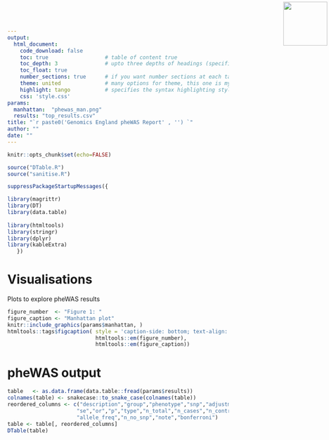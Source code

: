```yaml
---
output: 
  html_document:
    code_download: false
    toc: true                  # table of content true
    toc_depth: 3               # upto three depths of headings (specified by #, ## and ###)
    toc_float: true
    number_sections: true      # if you want number sections at each table header
    theme: united              # many options for theme, this one is my favorite.
    highlight: tango           # specifies the syntax highlighting style
    css: 'style.css'
params:
  manhattan:  "phewas_man.png"
  results: "top_results.csv"
title: "`r paste0('Genomics England pheWAS Report' , '') `"
author: ""
date: ""
---
```



<img src="logo.png" width=100 style="position:absolute;top:4px;bottom:4px;right:4px;" />


```r
knitr::opts_chunk$set(echo=FALSE)
```

```r
source("DTable.R")
source("sanitise.R")

suppressPackageStartupMessages({

library(magrittr)
library(DT)
library(data.table)
  
library(htmltools)
library(stringr)
library(dplyr)
library(kableExtra)
   })
```

# Visualisations

Plots to explore pheWAS results

```r
figure_number  <- "Figure 1: "
figure_caption <- "Manhattan plot"
knitr::include_graphics(params$manhattan, )
htmltools::tags$figcaption( style = 'caption-side: bottom; text-align: center; font-size: 85%%; color: #71879d',
                            htmltools::em(figure_number),
                            htmltools::em(figure_caption))
```


# pheWAS output

```r
table   <- as.data.frame(data.table::fread(params$results))
colnames(table) <- snakecase::to_snake_case(colnames(table))
reordered_columns <- c("description","group","phenotype","snp","adjustment","beta",
                      "se","or","p","type","n_total","n_cases","n_controls","hwe_p",
                      "allele_freq","n_no_snp","note","bonferroni")
table <- table[, reordered_columns]
DTable(table)
```
